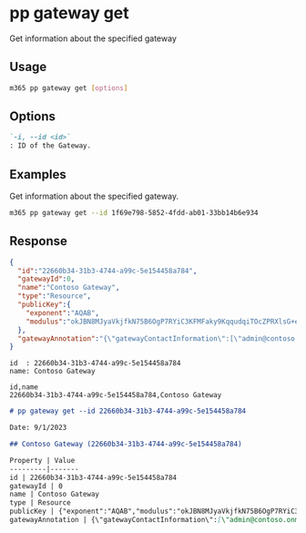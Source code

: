 
# pp gateway get

Get information about the specified gateway

## Usage

```sh
m365 pp gateway get [options]
```

## Options

```md defintion-list
`-i, --id <id>`
: ID of the Gateway.
```

<Global />

## Examples

Get information about the specified gateway.

```sh
m365 pp gateway get --id 1f69e798-5852-4fdd-ab01-33bb14b6e934
```

## Response

<Tabs>
  <TabItem value="JSON">

  ```json
  {
    "id":"22660b34-31b3-4744-a99c-5e154458a784",
    "gatewayId":0,
    "name":"Contoso Gateway",
    "type":"Resource",
    "publicKey":{
      "exponent":"AQAB",
      "modulus":"okJBN8MJyaVkjfkN75B6OgP7RYiC3KFMFaky9KqqudqiTOcZPRXlsG+emrbnnBpFzw7ywe4gWtUGnPCqy01RKeDZrFA3QfkVPJpH28OWfrmgkMQNsI4Op2uxwEyjnJAyfYxIsHlpevOZoDKpWJgV+sH6MRf/+LK4hN3vNJuWKKpf90rNwjipnYMumHyKVkd4Vssc9Ftsu4Samu0/TkXzUkyje5DxMF2ZK1Nt2TgItBcpKi4wLCP4bPDYYaa9vfOmBlji7U+gwuE5bjnmjazFljQ5sOP0VdA0fRoId3+nI7n1rSgRq265jNHX84HZbm2D/Pk8C0dElTmYEswGPDWEJQ=="
    },
    "gatewayAnnotation":"{\"gatewayContactInformation\":[\"admin@contoso.onmicrosoft.com\"],\"gatewayVersion\":\"3000.122.8\",\"gatewayWitnessString\":\"{\\\"EncryptedResult\\\":\\\"UyfEqNSy0e9S4D0m9oacPyYhgiXLWusCiKepoLudnTEe68iw9qEaV6qNqTbSKlVUwUkD9KjbnbV0O3vU97Q/KTJXpw9/1SiyhpO+JN1rcaL51mPjyQo0WwMHMo2PU3rdEyxsLjkJxJZHTh4+XGB/lQ==\\\",\\\"IV\\\":\\\"QxCYjHEl8Ab9i78ZBYpnDw==\\\",\\\"Signature\\\":\\\"upVXK3DvWdj5scw8iUDDilzQz1ovuNgeuXRpmf0N828=\\\"}\",\"gatewayMachine\":\"SPFxDevelop\",\"gatewaySalt\":\"rA1M34AdgdCbOYQMvo/izA==\",\"gatewayWitnessStringLegacy\":null,\"gatewaySaltLegacy\":null,\"gatewayDepartment\":null,\"gatewayVirtualNetworkSubnetId\":null}"
  }
  ```

  </TabItem>
  <TabItem value="Text">

  ```text
  id  : 22660b34-31b3-4744-a99c-5e154458a784    
  name: Contoso Gateway 
  ```

  </TabItem>
  <TabItem value="CSV">

  ```csv
  id,name
  22660b34-31b3-4744-a99c-5e154458a784,Contoso Gateway
  ```

  </TabItem>
  <TabItem value="Markdown">

  ```md
  # pp gateway get --id 22660b34-31b3-4744-a99c-5e154458a784

  Date: 9/1/2023

  ## Contoso Gateway (22660b34-31b3-4744-a99c-5e154458a784)
  
  Property | Value
  ---------|-------
  id | 22660b34-31b3-4744-a99c-5e154458a784
  gatewayId | 0
  name | Contoso Gateway
  type | Resource
  publicKey | {"exponent":"AQAB","modulus":"okJBN8MJyaVkjfkN75B6OgP7RYiC3KFMFaky9KqqudqiTOcZPRXlsG+emrbnnBpFzw7ywe4gWtUGnPCqy01RKeDZrFA3QfkVPJpH28OWfrmgkMQNsI4Op2uxwEyjnJAyfYxIsHlpevOZoDKpWJgV+sH6MRf/+LK4hN3vNJuWKKpf90rNwjipnYMumHyKVkd4Vssc9Ftsu4Samu0/TkXzUkyje5DxMF2ZK1Nt2TgItBcpKi4wLCP4bPDYYaa9vfOmBlji7U+gwuE5bjnmjazFljQ5sOP0VdA0fRoId3+nI7n1rSgRq265jNHX84HZbm2D/Pk8C0dElTmYEswGPDWEJQ=="}
  gatewayAnnotation | {\"gatewayContactInformation\":[\"admin@contoso.onmicrosoft.com\"],\"gatewayVersion\":\"3000.122.8\",\"gatewayWitnessString\":\"{\\\"EncryptedResult\\\":\\\"UyfEqNSy0e9S4D0m9oacPyYhgiXLWusCiKepoLudnTEe68iw9qEaV6qNqTbSKlVUwUkD9KjbnbV0O3vU97Q/KTJXpw9/1SiyhpO+JN1rcaL51mPjyQo0WwMHMo2PU3rdEyxsLjkJxJZHTh4+XGB/lQ==\\\",\\\"IV\\\":\\\"QxCYjHEl8Ab9i78ZBYpnDw==\\\",\\\"Signature\\\":\\\"upVXK3DvWdj5scw8iUDDilzQz1ovuNgeuXRpmf0N828=\\\"}\",\"gatewayMachine\":\"SPFxDevelop\",\"gatewaySalt\":\"rA1M34AdgdCbOYQMvo/izA==\",\"gatewayWitnessStringLegacy\":null,\"gatewaySaltLegacy\":null,\"gatewayDepartment\":null,\"gatewayVirtualNetworkSubnetId\":null}
  ```

  </TabItem>
</Tabs>

